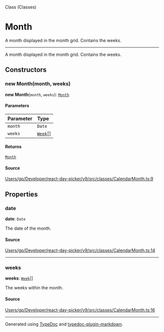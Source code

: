 <SectionTitle>Class (Classes)</SectionTitle>

# Month

<Description>
A month displayed in the month grid. Contains the weeks.
</Description>

---

A month displayed in the month grid. Contains the weeks.

## Constructors

<a id="constructors" name="constructors"></a>

### new Month(month, weeks)

<SignatureMemberIdentifier>**new Month**(`month`, `weeks`): [`Month`](/api/classes/Month.md)</SignatureMemberIdentifier>

#### Parameters

| Parameter | Type |
| :------ | :------ |
| `month` | `Date` |
| `weeks` | [`Week`](/api/classes/Week.md)[] |

#### Returns

[`Month`](/api/classes/Month.md)

#### Source

[Users/gp/Developer/react-day-picker/v9/src/classes/CalendarMonth.ts:9](https://github.com/gpbl/react-day-picker/blob/a7b1c7f4e/src/classes/CalendarMonth.ts#L9)

## Properties

<a id="date" name="date"></a>

### date

<SignatureMemberIdentifier>**date**: `Date`</SignatureMemberIdentifier>

The date of the month.

#### Source

[Users/gp/Developer/react-day-picker/v9/src/classes/CalendarMonth.ts:14](https://github.com/gpbl/react-day-picker/blob/a7b1c7f4e/src/classes/CalendarMonth.ts#L14)

***

<a id="weeks" name="weeks"></a>

### weeks

<SignatureMemberIdentifier>**weeks**: [`Week`](/api/classes/Week.md)[]</SignatureMemberIdentifier>

The weeks within the month.

#### Source

[Users/gp/Developer/react-day-picker/v9/src/classes/CalendarMonth.ts:16](https://github.com/gpbl/react-day-picker/blob/a7b1c7f4e/src/classes/CalendarMonth.ts#L16)

***

Generated using [TypeDoc](https://typedoc.org) and [typedoc-plugin-markdown](https://typedoc-plugin-markdown.org).
